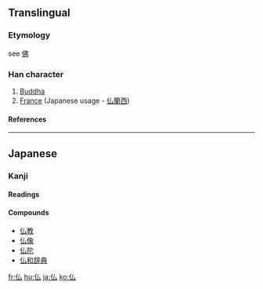 {{see|佛}}

==Translingual==
===Etymology===
see [[佛]]
===Han character===
{{Han char|rn=9|rad=人|as=02|sn=4|four=|canj=人戈 (OI), X人戈 (XOI)}}
# [[Buddha]]
# [[France]] (Japanese usage - [[仏蘭西]])
====References====
{{Han ref|kx=0092.050|dkj=00364|dj=0195.030|hdz=10110.050|uh=4ECF|ud=20175}}
----
==Japanese==
===Kanji===


{{ja-kanji|grade=|rs=人02}}
====Readings====
{{ja-readings|on=[[ぶつ]] (butsu)|kun=[[ほとけ]] (hotoke)}}

====Compounds====
*[[仏教]]
*[[仏像]]
*[[仏陀]]
*[[仏和辞典]]



[[fr:仏]]
[[hu:仏]]
[[ja:仏]]
[[ko:仏]]